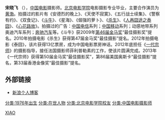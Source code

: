 '''宋晓飞''' （{{bd|1976年|1月27日}}），[[中国电影|中国电影]]摄影师。[[北京电影学院|北京电影学院]]电影摄影专业毕业，主要合作演员为[[黄渤|黄渤]]。拍摄过的影片有《安德烈的晚上》、《天使不寂寞》、《五行战士续集》、《警察有约》、《双食记》、《[[斗牛|斗牛]]》、《星海》、《倔强的萝卜》、《[[杀生_(电影)|杀生]]》、《[[人再囧途之泰囧|人再囧途之泰囧]]》、《[[心花路放|心花路放]]》。拍摄过的广告：[[中国电信|中国电信]]系列；[[中国移动|中国移动]]系列；动感地带系列奥迪汽车系列；[[奔驰汽车|奔驰汽车]]等。《斗牛》获2009年[[第46届金马奖|第46届金马奖]]“最佳摄影奖”提名。2010年拍摄电影《杀生》获得第47届金马奖“最佳摄影”提名。2012年拍摄电影《泰囧》，该片获得13亿票房，成为中国电影票房神话。2012年底担任《[[一代宗师|一代宗师]]》的摄影指导，接任法国摄影师菲利普勒素的工作，使该片圆满完成。2013年《一代宗师》获得第50届金马奖“最佳摄影奖”，第86届美国奥斯卡“最佳摄影”提名，第33届香港金像奖“最佳摄影”提名。

== 外部链接 ==
*[http://blog.sina.com.cn/songxiaofei535 新浪个人博客]{{Wayback|url=http://blog.sina.com.cn/songxiaofei535 |date=20180929200618 }}

{{DEFAULTSORT:SONG}}
[[Category:宋姓|XIAO]]
[[分类:1976年出生|分类:1976年出生]]
[[分类:在世人物|分类:在世人物]]
[[分类:北京电影学院校友|分类:北京电影学院校友]]
[[分类:中国电影摄影师|分类:中国电影摄影师]]